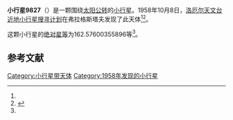 {{Infobox planet
| bgcolour = #FFFFC0
| name = 9827
| symbol = 
| image = 
| caption = 
| discovery = yes
| discovery_ref = 
| discoverer = [[洛厄尔天文台近地小行星搜寻计划|洛厄尔天文台近地小行星搜寻计划]]
| discovery_site = [[弗拉格斯塔夫|弗拉格斯塔夫]] 
| discovered = 1958年10月8日
| designations = yes
| mp_name = 
| named_after = 
| alt_names = 1958 TL1/ 1986 RE11 / 1996 KY2
| mp_category = [[主带小行星|主带小行星]]
| orbit_ref = <ref name="a">[http://ssd.jpl.nasa.gov/sbdb.cgi?sstr=9827 9827] {{Wayback|url=http://ssd.jpl.nasa.gov/sbdb.cgi?sstr=9827 |date=20210717071937 }}，小行星數據庫瀏覽器（JPL Small-Body Database Browser）－[[美国国家航空航天局|美国国家航空航天局]]喷气推进实验室</ref>
| epoch = 2456400.5 (2013年4月18日更新)
| aphelion = {{convert|3.744088093489139|AU|km|3|abbr=on|lk=out}}
| perihelion = {{convert|2.592154257599424|AU|km|3|abbr=on}}
| semimajor = {{convert|3.168121175544281|AU|km|3|abbr=on}}
| eccentricity = 0.181800785
| period = 2059.686409 [[日|日]]<br />5.64[[儒略年|儒略年]]
| avg_speed = 
| inclination = 17.63118621874501
| asc_node = 203.5118719269317
| mean_anomaly = 
| arg_peri = 162.57600355896
| satellites = 
| physical_characteristics = yes
| dimensions = 
| mass = 
| density = 
| surface_grav = 
| escape_velocity = 
| sidereal_day = 
| axial_tilt = 
| pole_ecliptic_lat = 
| pole_ecliptic_lon = 
| albedo = 
| temperatures= 
| temp_name1 = 
| mean_temp_1 = 
| max_temp_1 = 
| temp_name2 = 
| max_temp_2 = 
| spectral_type = 
| abs_magnitude = 162.57600355896
}}

'''小行星9827'''（{{lang-en|9827}}）是一颗围绕[[太阳|太阳]][[公转|公转]]的[[小行星|小行星]]。1958年10月8日，[[洛厄尔天文台近地小行星搜寻计划|洛厄尔天文台近地小行星搜寻计划]]在弗拉格斯塔夫发现了此天体<ref name="a" /><ref>{{cite news|title=小行星列表|url=http://cfa-www.harvard.edu/iau/lists/NumberedMPs.txt|accessdate=2013-07-08|newspaper=哈佛大学|archive-date=2008-05-17|archive-url=https://web.archive.org/web/20080517010638/http://cfa-www.harvard.edu/iau/lists/NumberedMPs.txt|dead-url=no}}</ref>。

这颗小行星的[[绝对星等|绝对星等]]为162.57600355896等<ref name="a" />。

==参考文献==
{{reflist}}
{{Minor Planet Number|[[小行星9826|小行星9826]]|[[小行星9828|小行星9828]]}}

{{小天体}}

[[Category:小行星带天体|Category:小行星带天体]]
[[Category:1958年发现的小行星|Category:1958年发现的小行星]]

{{asteroid-stub}}